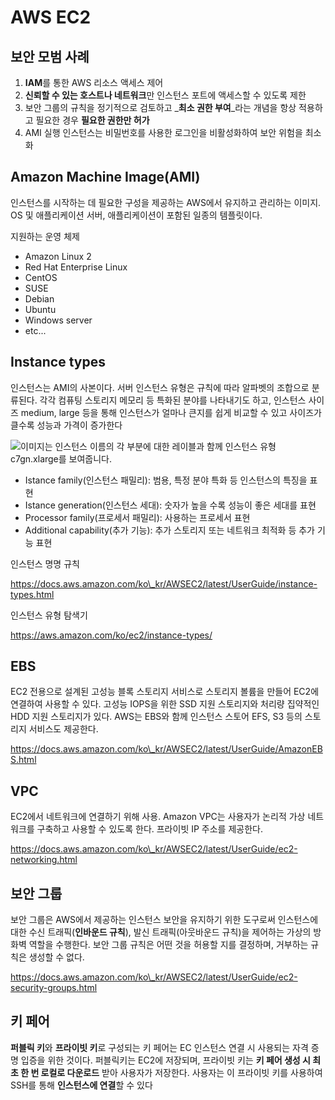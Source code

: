 # AWS EC2


## 보안 모범 사례

1. **IAM**를 통한 AWS 리소스 액세스 제어
2. **신뢰할 수 있는 호스트나 네트워크**만 인스턴스 포트에 액세스할 수 있도록 제한
3. 보안 그룹의 규칙을 정기적으로 검토하고 _**최소 권한 부여**_라는 개념을 항상 적용하고 필요한 경우 **필요한 권한만 허가**
4. AMI 실행 인스턴스는 비밀번호를 사용한 로그인을 비활성화하여 보안 위험을 최소화


## Amazon Machine Image(AMI)

인스턴스를 시작하는 데 필요한 구성을 제공하는 AWS에서 유지하고 관리하는 이미지. OS 및 애플리케이션 서버, 애플리케이션이 포함된 일종의 템플릿이다.

지원하는 운영 체제

* Amazon Linux 2
* Red Hat Enterprise Linux
* CentOS
* SUSE
* Debian
* Ubuntu
* Windows server
* etc...


## Instance types

인스턴스는 AMI의 사본이다. 서버 인스턴스 유형은 규칙에 따라 알파벳의 조합으로 분류된다. 각각 컴퓨팅 스토리지 메모리 등 특화된 분야를 나타내기도 하고, 인스턴스 사이즈 medium, large 등을 통해 인스턴스가 얼마나 큰지를 쉽게 비교할 수 있고 사이즈가 클수록 성능과 가격이 증가한다

![이미지는 인스턴스 이름의 각 부분에 대한 레이블과 함께 인스턴스 유형 c7gn.xlarge를 보여줍니다.](assets/instance-type-name.png)

* Istance family(인스턴스 패밀리): 범용, 특정 분야 특화 등 인스턴스의 특징을 표현
* Istance generation(인스턴스 세대): 숫자가 높을 수록 성능이 좋은 세대를 표현
* Processor family(프로세서 패밀리): 사용하는 프로세서 표현
* Additional capability(추가 기능): 추가 스토리지 또는 네트워크 최적화 등 추가 기능 표현

인스턴스 명명 규칙

<https://docs.aws.amazon.com/ko\_kr/AWSEC2/latest/UserGuide/instance-types.html>

인스턴스 유형 탐색기

<https://aws.amazon.com/ko/ec2/instance-types/>


## EBS

EC2 전용으로 설계된 고성능 블록 스토리지 서비스로 스토리지 볼륨을 만들어 EC2에 연결하여 사용할 수 있다. 고성능 IOPS을 위한 SSD 지원 스토리지와 처리량 집약적인 HDD 지원 스토리지가 있다. AWS는 EBS와 함께 인스턴스 스토어 EFS, S3 등의 스토리지 서비스도 제공한다.

<https://docs.aws.amazon.com/ko\_kr/AWSEC2/latest/UserGuide/AmazonEBS.html>


## VPC

EC2에서 네트워크에 연결하기 위해 사용. Amazon VPC는 사용자가 논리적 가상 네트워크를 구축하고 사용할 수 있도록 한다. 프라이빗 IP 주소를 제공한다.

<https://docs.aws.amazon.com/ko\_kr/AWSEC2/latest/UserGuide/ec2-networking.html>


## 보안 그룹

보안 그룹은 AWS에서 제공하는 인스턴스 보안을 유지하기 위한 도구로써 인스턴스에 대한 수신 트래픽(**인바운드 규칙**), 발신 트래픽(아웃바운드 규칙)을 제어하는 가상의 방화벽 역할을 수행한다. 보안 그룹 규칙은 어떤 것을 허용할 지를 결정하며, 거부하는 규칙은 생성할 수 없다.

<https://docs.aws.amazon.com/ko\_kr/AWSEC2/latest/UserGuide/ec2-security-groups.html>


## 키 페어

**퍼블릭 키**와 **프라이빗 키**로 구성되는 키 페어는 EC 인스턴스 연결 시 사용되는 자격 증명 입증을 위한 것이다. 퍼블릭키는 EC2에 저장되며, 프라이빗 키는 **키 페어 생성 시 최초 한 번 로컬로 다운로드** 받아 사용자가 저장한다. 사용자는 이 프라이빗 키를 사용하여 SSH를 통해 **인스턴스에 연결**할 수 있다
